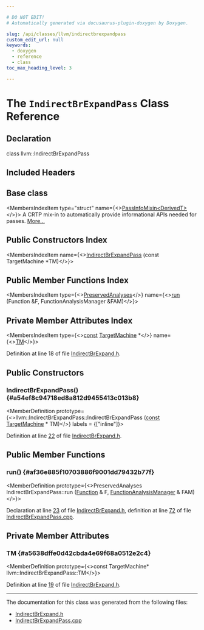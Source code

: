 ```yaml
---

# DO NOT EDIT!
# Automatically generated via docusaurus-plugin-doxygen by Doxygen.

slug: /api/classes/llvm/indirectbrexpandpass
custom_edit_url: null
keywords:
  - doxygen
  - reference
  - class
toc_max_heading_level: 3

---
```





# The `IndirectBrExpandPass` Class Reference

<DoxygenPage pluginConfig={pluginConfig}>



## Declaration

<CodeBlock>class llvm::IndirectBrExpandPass</CodeBlock>

## Included Headers

<IncludesList>
<IncludesListItem
  filePath="llvm/CodeGen/IndirectBrExpand.h"
  permalink="/docs/api/files/include/include/llvm/include/llvm/codegen/indirectbrexpand-h"
  isLocal="true" />
</IncludesList>

## Base class

<MembersIndex>

<MembersIndexItem
  type="struct"
  name={<><a href="/docs/api/structs/llvm/passinfomixin">PassInfoMixin&lt;DerivedT&gt;</a></>}>
A CRTP mix-in to automatically provide informational APIs needed for passes. <a href="/docs/api/structs/llvm/passinfomixin/#details">More...</a>
</MembersIndexItem>

</MembersIndex>

## Public Constructors Index

<MembersIndex>

<MembersIndexItem
  name={<><a href="#a54ef8c94718ed8a812d9455413c013b8">IndirectBrExpandPass</a> (const TargetMachine &#42;TM)</>}>
</MembersIndexItem>

</MembersIndex>

## Public Member Functions Index

<MembersIndex>

<MembersIndexItem
  type={<><a href="/docs/api/classes/llvm/preservedanalyses">PreservedAnalyses</a></>}
  name={<><a href="#af36e885f10703886f9001dd79432b77f">run</a> (Function &amp;F, FunctionAnalysisManager &amp;FAM)</>}>
</MembersIndexItem>

</MembersIndex>

## Private Member Attributes Index

<MembersIndex>

<MembersIndexItem
  type={<><a href="/docs/api/files/lib/lib/target/lib/target/aarch64/aarch64promoteconstant-cpp/#a90f8350fecae261c25be85d38b451bff">const</a> <a href="/docs/api/classes/llvm/targetmachine">TargetMachine</a> &#42;</>}
  name={<><a href="#a5638dffe0d42cbda4e69f68a0512e2c4">TM</a></>}>
</MembersIndexItem>

</MembersIndex>


Definition at line 18 of file <a href="/docs/api/files/include/include/llvm/include/llvm/codegen/indirectbrexpand-h">IndirectBrExpand.h</a>.

<SectionDefinition>

## Public Constructors

### IndirectBrExpandPass() {#a54ef8c94718ed8a812d9455413c013b8}

<MemberDefinition
  prototype={<>llvm::IndirectBrExpandPass::IndirectBrExpandPass (<a href="/docs/api/files/lib/lib/target/lib/target/aarch64/aarch64promoteconstant-cpp/#a90f8350fecae261c25be85d38b451bff">const</a> <a href="/docs/api/classes/llvm/targetmachine">TargetMachine</a> &#42; TM)</>}
  labels = {["inline"]}>

Definition at line <a href="/docs/api/files/include/include/llvm/include/llvm/codegen/indirectbrexpand-h/#l00022">22</a> of file <a href="/docs/api/files/include/include/llvm/include/llvm/codegen/indirectbrexpand-h">IndirectBrExpand.h</a>.
</MemberDefinition>

</SectionDefinition>

<SectionDefinition>

## Public Member Functions

### run() {#af36e885f10703886f9001dd79432b77f}

<MemberDefinition
  prototype={<>PreservedAnalyses IndirectBrExpandPass::run (<a href="/docs/api/classes/llvm/function">Function</a> &amp; F, <a href="/docs/api/namespaces/llvm/#adce09a5a0de0e3177eb00e932734af2f">FunctionAnalysisManager</a> &amp; FAM)</>}>

Declaration at line <a href="/docs/api/files/include/include/llvm/include/llvm/codegen/indirectbrexpand-h/#l00023">23</a> of file <a href="/docs/api/files/include/include/llvm/include/llvm/codegen/indirectbrexpand-h">IndirectBrExpand.h</a>, definition at line <a href="/docs/api/files/lib/lib/codegen/indirectbrexpandpass-cpp/#l00072">72</a> of file <a href="/docs/api/files/lib/lib/codegen/indirectbrexpandpass-cpp">IndirectBrExpandPass.cpp</a>.
</MemberDefinition>

</SectionDefinition>

<SectionDefinition>

## Private Member Attributes

### TM {#a5638dffe0d42cbda4e69f68a0512e2c4}

<MemberDefinition
  prototype={<>const TargetMachine&#42; llvm::IndirectBrExpandPass::TM</>}>

Definition at line <a href="/docs/api/files/include/include/llvm/include/llvm/codegen/indirectbrexpand-h/#l00019">19</a> of file <a href="/docs/api/files/include/include/llvm/include/llvm/codegen/indirectbrexpand-h">IndirectBrExpand.h</a>.
</MemberDefinition>

</SectionDefinition>

<hr/>

The documentation for this class was generated from the following files:

<ul>
<li><a href="/docs/api/files/include/include/llvm/include/llvm/codegen/indirectbrexpand-h">IndirectBrExpand.h</a></li>
<li><a href="/docs/api/files/lib/lib/codegen/indirectbrexpandpass-cpp">IndirectBrExpandPass.cpp</a></li>
</ul>

</DoxygenPage>
